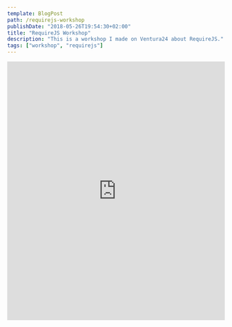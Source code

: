 ```yaml
---
template: BlogPost
path: /requirejs-workshop
publishDate: "2018-05-26T19:54:30+02:00"
title: "RequireJS Workshop"
description: "This is a workshop I made on Ventura24 about RequireJS."
tags: ["workshop", "requirejs"]
---
```


<iframe
	src="https://drive.google.com/file/d/17Jetv9_HKb60YZWFD8aOkxeOdJwf9_CS/preview"
	frameborder="0"
	width="100%"
	height="600"
	allowfullscreen="true"
	mozallowfullscreen="true"
	webkitallowfullscreen="true"
></iframe>
